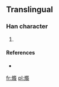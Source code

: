 ==Translingual==

===Han character===
{{Han char|rn=86|rad=火|as=16|sn=20|four=|canj=火卜水女 (FYEV)}}

# {{defn|Han|sort=火16}}

====References====
* {{Han ref|kx=0687.171|hdz=32246.241|uh=7218|ud=29208}}

[[fr:爘]]
[[pl:爘]]